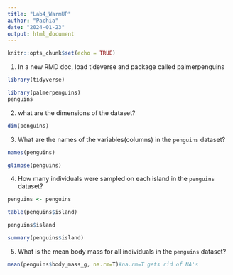 ```yaml
---
title: "Lab4_WarmUP"
author: "Pachia"
date: "2024-01-23"
output: html_document
---
```

```r
knitr::opts_chunk$set(echo = TRUE)
```

1. In a new RMD doc, load tideverse and package called palmerpenguins

```r
library(tidyverse)
```

```r
library(palmerpenguins)
penguins
```

2. what are the dimensions of the dataset?

```r
dim(penguins)
```

3. What are the names of the variables(columns) in the `penguins` dataset?
```r
names(penguins)
```

```r
glimpse(penguins)
```


4. How many individuals were sampled on each island in the `penguins` dataset?

```r
penguins <- penguins
```

```r
table(penguins$island)
```

```r
penguins$island
```

```r
summary(penguins$island)
```


5. What is the mean body mass for all individuals in the `penguins` dataset?

```r
mean(penguins$body_mass_g, na.rm=T)#na.rm=T gets rid of NA's
```



























